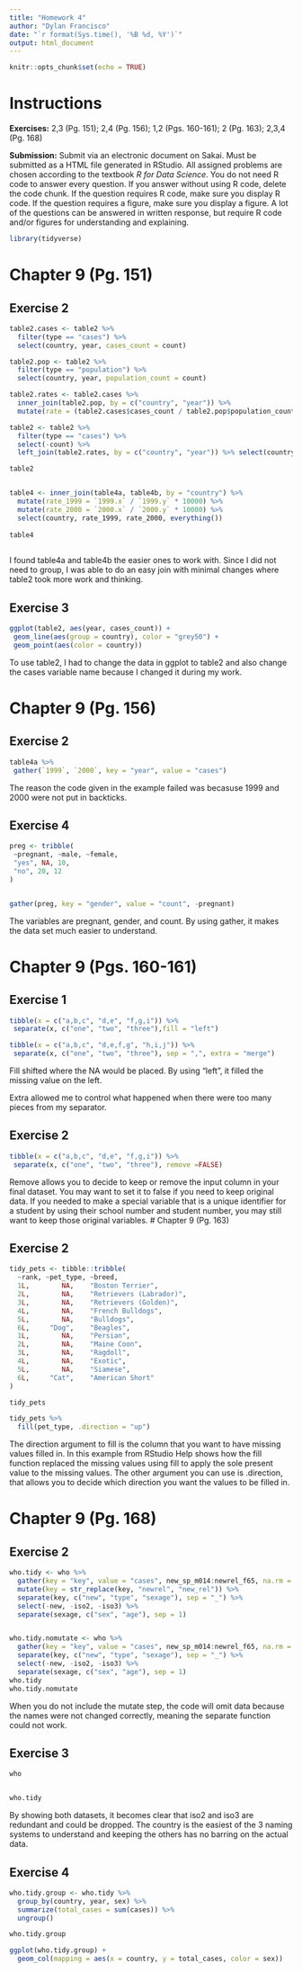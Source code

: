 ```yaml
---
title: "Homework 4"
author: "Dylan Francisco"
date: "`r format(Sys.time(), '%B %d, %Y')`"
output: html_document
---
```


```r
knitr::opts_chunk$set(echo = TRUE)
```

# Instructions

**Exercises:**  2,3 (Pg. 151); 2,4 (Pg. 156); 1,2 (Pgs. 160-161); 2 (Pg. 163); 2,3,4 (Pg. 168)

**Submission:** Submit via an electronic document on Sakai. Must be submitted as a HTML file generated in RStudio. All assigned problems are chosen according to the textbook *R for Data Science*. You do not need R code to answer every question. If you answer without using R code, delete the code chunk. If the question requires R code, make sure you display R code. If the question requires a figure, make sure you display a figure. A lot of the questions can be answered in written response, but require R code and/or figures for understanding and explaining.

```r
library(tidyverse)
```

# Chapter 9 (Pg. 151)

##  Exercise 2
```r
table2.cases <- table2 %>% 
  filter(type == "cases") %>% 
  select(country, year, cases_count = count)

table2.pop <- table2 %>% 
  filter(type == "population") %>% 
  select(country, year, population_count = count)

table2.rates <- table2.cases %>%
  inner_join(table2.pop, by = c("country", "year")) %>%
  mutate(rate = (table2.cases$cases_count / table2.pop$population_count) * 10000)

table2 <- table2 %>%
  filter(type == "cases") %>%
  select(-count) %>%
  left_join(table2.rates, by = c("country", "year")) %>% select(country, rate, everything())

table2


table4 <- inner_join(table4a, table4b, by = "country") %>% 
  mutate(rate_1999 = `1999.x` / `1999.y` * 10000) %>% 
  mutate(rate_2000 = `2000.x` / `2000.y` * 10000) %>% 
  select(country, rate_1999, rate_2000, everything())
 
table4
  
```
I found table4a and table4b the easier ones to work with. Since I did not need to group, I was able to do an easy join with minimal changes where table2 took more work and thinking.


##  Exercise 3
```r
ggplot(table2, aes(year, cases_count)) +
 geom_line(aes(group = country), color = "grey50") +
 geom_point(aes(color = country))
```

To use table2, I had to change the data in ggplot to table2 and also change the cases variable name because I changed it during my work.

# Chapter 9 (Pg. 156)

##  Exercise 2
```r
table4a %>%
 gather(`1999`, `2000`, key = "year", value = "cases")
```
The reason the code given in the example failed was becasuse 1999 and 2000 were not put in backticks.


##  Exercise 4
```r
preg <- tribble(
 ~pregnant, ~male, ~female,
 "yes", NA, 10,
 "no", 20, 12
)


gather(preg, key = "gender", value = "count", -pregnant)

```

The variables are pregnant, gender, and count. By using gather, it makes the data set much easier to understand.

# Chapter 9 (Pgs. 160-161)

##  Exercise 1
```r
tibble(x = c("a,b,c", "d,e", "f,g,i")) %>%
 separate(x, c("one", "two", "three"),fill = "left")

tibble(x = c("a,b,c", "d,e,f,g", "h,i,j")) %>%
 separate(x, c("one", "two", "three"), sep = ",", extra = "merge")
```

Fill shifted where the NA would be placed. By using "left", it filled the missing value on the left.

Extra allowed me to control what happened when there were too many pieces from my separator. 

##  Exercise 2
```r
tibble(x = c("a,b,c", "d,e", "f,g,i")) %>%
 separate(x, c("one", "two", "three"), remove =FALSE)

```

Remove allows you to decide to keep or remove the input column in your final dataset. You may want to set it to false if you need to keep original data. If you needed to make a special variable that is a unique identifier for a student by using their school number and student number, you may still want to keep those original variables.
# Chapter 9 (Pg. 163)

##  Exercise 2
```r
tidy_pets <- tibble::tribble(
  ~rank, ~pet_type, ~breed,
  1L,        NA,    "Boston Terrier",
  2L,        NA,    "Retrievers (Labrador)",
  3L,        NA,    "Retrievers (Golden)",
  4L,        NA,    "French Bulldogs",
  5L,        NA,    "Bulldogs",
  6L,     "Dog",    "Beagles",
  1L,        NA,    "Persian",
  2L,        NA,    "Maine Coon",
  3L,        NA,    "Ragdoll",
  4L,        NA,    "Exotic",
  5L,        NA,    "Siamese",
  6L,     "Cat",    "American Short"
)

tidy_pets

tidy_pets %>%
  fill(pet_type, .direction = "up")
```

The direction argument to fill is the column that you want to have missing values filled in. In this example from RStudio Help shows how the fill function replaced the missing values using fill to apply the sole present value to the missing values. The other argument you can use is .direction, that allows you to decide which direction you want the values to be filled in.

# Chapter 9 (Pg. 168)

##  Exercise 2
```r
who.tidy <- who %>%
  gather(key = "key", value = "cases", new_sp_m014:newrel_f65, na.rm = TRUE) %>%
  mutate(key = str_replace(key, "newrel", "new_rel")) %>%
  separate(key, c("new", "type", "sexage"), sep = "_") %>%
  select(-new, -iso2, -iso3) %>%
  separate(sexage, c("sex", "age"), sep = 1)


who.tidy.nomutate <- who %>%
  gather(key = "key", value = "cases", new_sp_m014:newrel_f65, na.rm = TRUE) %>%
  separate(key, c("new", "type", "sexage"), sep = "_") %>%
  select(-new, -iso2, -iso3) %>%
  separate(sexage, c("sex", "age"), sep = 1)
who.tidy
who.tidy.nomutate

```

When you do not include the mutate step, the code will omit data because the names were not changed correctly, meaning the separate function could not work.

##  Exercise 3
```r
who


who.tidy

```

By showing both datasets, it becomes clear that iso2 and iso3 are redundant and could be dropped. The country is the easiest of the 3 naming systems to understand and keeping the others has no barring on the actual data.

##  Exercise 4
```r
who.tidy.group <- who.tidy %>% 
  group_by(country, year, sex) %>% 
  summarize(total_cases = sum(cases)) %>% 
  ungroup()

who.tidy.group

ggplot(who.tidy.group) +
  geom_col(mapping = aes(x = country, y = total_cases, color = sex))
```
